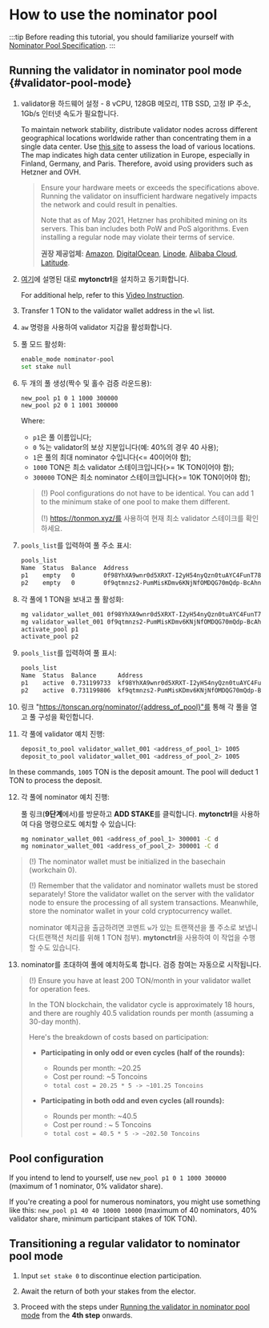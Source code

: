 
# How to use the nominator pool

:::tip
Before reading this tutorial, you should familiarize yourself with [Nominator Pool Specification](/v3/documentation/smart-contracts/contracts-specs/nominator-pool).
:::

## Running the validator in nominator pool mode {#validator-pool-mode}

1. validator용 하드웨어 설정 - 8 vCPU, 128GB 메모리, 1TB SSD, 고정 IP 주소, 1Gb/s 인터넷 속도가 필요합니다.

   To maintain network stability, distribute validator nodes across different geographical locations worldwide rather than concentrating them in a single data center. Use [this site](https://status.toncenter.com/) to assess the load of various locations. The map indicates high data center utilization in Europe, especially in Finland, Germany, and Paris. Therefore, avoid using providers such as Hetzner and OVH.

   > Ensure your hardware meets or exceeds the specifications above. Running the validator on insufficient hardware negatively impacts the network and could result in penalties.
   >
   > Note that as of May 2021, Hetzner has prohibited mining on its servers. This ban includes both PoW and PoS algorithms. Even installing a regular node may violate their terms of service.
   >
   > **권장 제공업체:** [Amazon](https://aws.amazon.com/), [DigitalOcean](https://www.digitalocean.com/), [Linode](https://www.linode.com/), [Alibaba Cloud](https://alibabacloud.com/), [Latitude](https://www.latitude.sh/).

2. [여기](/v3/guidelines/nodes/running-nodes/full-node#install-the-mytonctrl)에 설명된 대로 **mytonctrl**을 설치하고 동기화합니다.

   For additional help, refer to this [Video Instruction](/v3/guidelines/nodes/running-nodes/full-node#run-a-node-video).

3. Transfer 1 TON to the validator wallet address in the `wl` list.

4. `aw` 명령을 사용하여 validator 지갑을 활성화합니다.

5. 풀 모드 활성화:

   ```bash
   enable_mode nominator-pool
   set stake null
   ```

6. 두 개의 풀 생성(짝수 및 홀수 검증 라운드용):

   ```bash
   new_pool p1 0 1 1000 300000
   new_pool p2 0 1 1001 300000
   ```

   Where:

   - `p1`은 풀 이름입니다;
   - `0` %는 validator의 보상 지분입니다(예: 40%의 경우 40 사용);
   - `1`은 풀의 최대 nominator 수입니다(\<= 40이어야 함);
   - `1000` TON은 최소 validator 스테이크입니다(>= 1K TON이어야 함);
   - `300000` TON은 최소 nominator 스테이크입니다(>= 10K TON이어야 함);

   > (!) Pool configurations do not have to be identical. You can add 1 to the minimum stake of one pool to make them different.
   >
   > (!) https://tonmon.xyz/를 사용하여 현재 최소 validator 스테이크를 확인하세요.

7. `pools_list`를 입력하여 풀 주소 표시:

   ```bash
   pools_list
   Name  Status  Balance  Address
   p1    empty   0        0f98YhXA9wnr0d5XRXT-I2yH54nyQzn0tuAYC4FunT780qIT
   p2    empty   0        0f9qtmnzs2-PumMisKDmv6KNjNfOMDQG70mQdp-BcAhnV5jL
   ```

8. 각 풀에 1 TON을 보내고 풀 활성화:

   ```bash
   mg validator_wallet_001 0f98YhXA9wnr0d5XRXT-I2yH54nyQzn0tuAYC4FunT780qIT 1
   mg validator_wallet_001 0f9qtmnzs2-PumMisKDmv6KNjNfOMDQG70mQdp-BcAhnV5jL 1
   activate_pool p1
   activate_pool p2
   ```

9. `pools_list`를 입력하여 풀 표시:

   ```bash
   pools_list
   Name  Status  Balance      Address
   p1    active  0.731199733  kf98YhXA9wnr0d5XRXT-I2yH54nyQzn0tuAYC4FunT780v_W
   p2    active  0.731199806  kf9qtmnzs2-PumMisKDmv6KNjNfOMDQG70mQdp-BcAhnV8UO
   ```

10. 링크 "https://tonscan.org/nominator/{address_of_pool}"를 통해 각 풀을 열고 풀 구성을 확인합니다.

11. 각 풀에 validator 예치 진행:

    ```bash
    deposit_to_pool validator_wallet_001 <address_of_pool_1> 1005
    deposit_to_pool validator_wallet_001 <address_of_pool_2> 1005
    ```

In these commands, `1005` TON is the deposit amount. The pool will deduct 1 TON to process the deposit.

12. 각 풀에 nominator 예치 진행:

    풀 링크(**9단계**에서)를 방문하고 **ADD STAKE**를 클릭합니다.
    **mytonctrl**을 사용하여 다음 명령으로도 예치할 수 있습니다:

    ```bash
    mg nominator_wallet_001 <address_of_pool_1> 300001 -C d
    mg nominator_wallet_001 <address_of_pool_2> 300001 -C d
    ```

> (!) The nominator wallet must be initialized in the basechain (workchain 0).
>
> (!) Remember that the validator and nominator wallets must be stored separately! Store the validator wallet on the server with the validator node to ensure the processing of all system transactions. Meanwhile, store the nominator wallet in your cold cryptocurrency wallet.
>
> nominator 예치금을 출금하려면 코멘트 `w`가 있는 트랜잭션을 풀 주소로 보냅니다(트랜잭션 처리를 위해 1 TON 첨부). **mytonctrl**을 사용하여 이 작업을 수행할 수도 있습니다.

13. nominator를 초대하여 풀에 예치하도록 합니다. 검증 참여는 자동으로 시작됩니다.

> (!) Ensure you have at least 200 TON/month in your validator wallet for operation fees.
>
> In the TON blockchain, the validator cycle is approximately 18 hours, and there are roughly 40.5 validation rounds per month (assuming a 30-day month).
>
> Here's the breakdown of costs based on participation:
>
> - **Participating in only odd or even cycles (half of the rounds):**
>
>   - Rounds per month: ~20.25
>   - Cost per round: ~5 Toncoins
>   - `total cost = 20.25 * 5 -> ~101.25 Toncoins`
>
> - **Participating in both odd and even cycles (all rounds):**
>   - Rounds per month: ~40.5
>   - Cost per round : ~ 5 Toncoins
>   - `total cost = 40.5 * 5 -> ~202.50 Toncoins`

## Pool configuration

If you intend to lend to yourself, use `new_pool p1 0 1 1000 300000` (maximum of 1 nominator, 0% validator share).

If you're creating a pool for numerous nominators, you might use something like this: `new_pool p1 40 40 10000 10000` (maximum of 40 nominators, 40% validator share, minimum participant stakes of 10K TON).

## Transitioning a regular validator to nominator pool mode

1. Input `set stake 0` to discontinue election participation.

2. Await the return of both your stakes from the elector.

3. Proceed with the steps under [Running the validator in nominator pool mode](#validator-pool-mode) from the **4th step** onwards.
   <Feedback />
